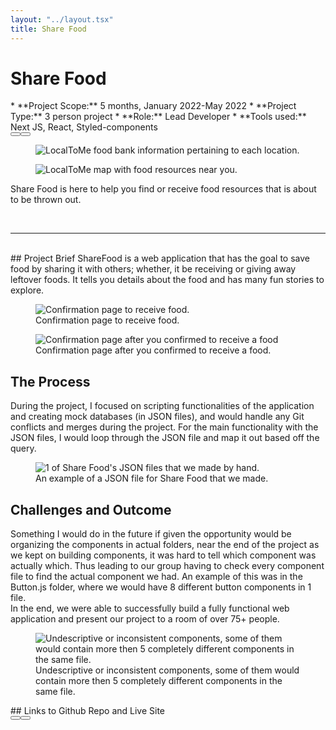 ```yaml
---
layout: "../layout.tsx"
title: Share Food
---
```


# Share Food
<div class="flex flex-col gap-1">
<div class="grid grid-cols-1 md:grid-cols-2 gap-4 animate-fadeInDown">
<div>
* **Project Scope:** 5 months, January 2022-May 2022
* **Project Type:** 3 person project
* **Role:** Lead Developer
* **Tools used:** Next JS, React, Styled-components
<div class="flex justify-evenly flex-col gap-5 md:flex-row md:gap-4">
   <Button text="Github Repo" url="https://github.com/Pho86/ShareFood"/>
   <Button text="Live Site" url="https://sharefood.vercel.app/"/>
</div>
</div>
<div class="flex flex-col gap-2">
   <div class="flex justify-center items-center">
   <figure>
         <img src="/sharefood/ShareFoodMain.png" class="w-8/12" alt="LocalToMe food bank information pertaining to each location."/>
   </figure>
   <figure>
      <img src="/sharefood/ShareFood.png" class="w-8/12" alt="LocalToMe map with food resources near you."/>
   </figure>
   </div>
   <p class="text-center">Share Food is here to help you find or receive food resources that is about to be thrown out.</p>
</div>
</div>
<br/>
<hr/>
<br/>
## Project Brief
ShareFood is a web application that has the goal to save food by sharing it with others; whether, it be receiving or giving away leftover foods. It tells you details about the food and has many fun stories to explore.
<div class="flex flex-col md:flex-row gap-2 animate-fadeInLeft">
<figure>
<img src="/sharefood/OrderDetail.png" class="w-1/2" alt="Confirmation page to receive food."/>
  <figcaption>
    Confirmation page to receive food.
  </figcaption>
</figure>
<figure>
<img src="/sharefood/OrderDetails.png" class="w-1/2" alt="Confirmation page after you confirmed to receive a food"/>
  <figcaption>
    Confirmation page after you confirmed to receive a food.
  </figcaption>
</figure>
</div>


## The Process
During the project, I focused on scripting functionalities of the application and creating mock databases (in JSON files), and would handle any Git conflicts and merges during the project. For the main functionality with the JSON files, I would loop through the JSON file and map it out based off the query. 
<div class="flex flex-col md:flex-row animate-fadeInRight">
<figure>
<img src="/sharefood/JSON.png" class="w-full" alt="1 of Share Food's JSON files that we made by hand."/>
  <figcaption>
    An example of a JSON file for Share Food that we made.
  </figcaption>
</figure>
</div>

## Challenges and Outcome
Something I would do in the future if given the opportunity would be organizing the components in actual folders, near the end of the project as we kept on building components, it was hard to tell which component was actually which. Thus leading to our group having to check every component file to find the actual component we had. An example of this was in the Button.js folder, where we would have 8 different button components in 1 file. 
<br/>
In the end, we were able to successfully build a fully functional web application and present our project to a room of over 75+ people.
<div class="animate-fadeInDown">
<figure>
<img src="/sharefood/Components.png" class="w-5/12 h-full" alt="Undescriptive or inconsistent components, some of them would contain more then 5 completely different components in the same file."/>
  <figcaption>
    Undescriptive or inconsistent components, some of them would contain more then 5 completely different components in the same file.
  </figcaption>
</figure>
</div>

<div class="flex flex-col items-center mt-2">
## Links to Github Repo and Live Site
<div class="flex justify-evenly w-full flex-col gap-5 md:flex-row md:gap-4 mt-2">
<Button text="Github Repo" url="https://github.com/Pho86/ShareFood"/>
<Button text="Live Site" url="https://sharefood.vercel.app/"/>
</div>
</div>
</div>